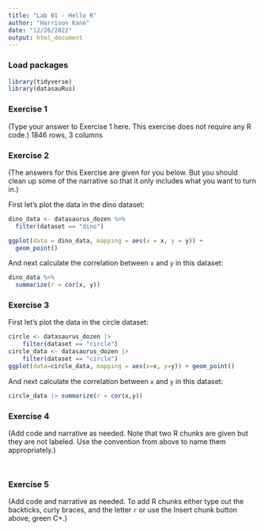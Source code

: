 ```yaml
---
title: "Lab 01 - Hello R"
author: "Harrison Kane"
date: "12/26/2022"
output: html_document
---
```


### Load packages

```r
library(tidyverse) 
library(datasauRus)
```


### Exercise 1

(Type your answer to Exercise 1 here. This exercise does not require any R code.)
1846 rows, 3 columns

### Exercise 2

(The answers for this Exercise are given for you below. But you should clean up some of the narrative so that it only includes what you want to turn in.)

First let's plot the data in the dino dataset:

```r
dino_data <- datasaurus_dozen %>%
  filter(dataset == "dino")

ggplot(data = dino_data, mapping = aes(x = x, y = y)) +
  geom_point()
```

And next calculate the correlation between `x` and `y` in this dataset:

```r
dino_data %>%
  summarize(r = cor(x, y))
```

### Exercise 3

First let's plot the data in the circle dataset:

```r
circle <- datasaurus_dozen |>
    filter(dataset == "circle")
circle_data <- datasaurus_dozen |>
    filter(dataset == "circle")
ggplot(data=circle_data, mapping = aes(x=x, y=y)) + geom_point()
```

And next calculate the correlation between `x` and `y` in this dataset:

```r
circle_data |> summarize(r = cor(x,y))
```

### Exercise 4

(Add code and narrative as needed. Note that two R chunks are given but they are not labeled. Use the convention from above to name them appropriately.)

```r

```

```r

```

### Exercise 5

(Add code and narrative as needed. To add R chunks either type out the backticks, curly braces, and the letter `r` or use the Insert chunk button above, green C+.)
